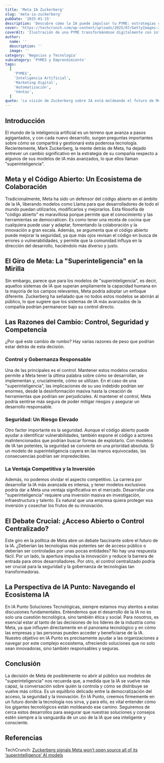 ```yaml
---
title: 'Meta IA Zuckerberg'
slug: 'meta-ia-zuckerberg'
pubDate: '2025-01-15'
description: 'Descubre cómo la IA puede impulsar tu PYME: estrategias concretas de marketing, automatización y datos para aumentar ventas.'
cover: 'https://techcrunch.com/wp-content/uploads/2025/07/GettyImages-2170596427.jpg?w=1024'
coverAlt: 'Ilustración de una PYME transformándose digitalmente con inteligencia artificial.'
author:
  name: ''
  description: ''
  image: ''
category: 'Negocios y Tecnología'
subcategory: 'PYMES y Emprendimiento'
tags:
  [
    'PYMES',
    'Inteligencia Artificial',
    'Marketing Digital',
    'Automatización',
    'Ventas',
  ]
quote: 'La visión de Zuckerberg sobre IA está moldeando el futuro de Meta. — Pedro Zambrano'
---
```

<h2 id="introduccion">Introducción</h2>

El mundo de la inteligencia artificial es un terreno que avanza a pasos agigantados, y con cada nuevo desarrollo, surgen preguntas importantes sobre cómo se compartirá y gestionará esta poderosa tecnología. Recientemente, Mark Zuckerberg, la mente detrás de Meta, ha dejado entrever un cambio significativo en la estrategia de su compañía respecto a algunos de sus modelos de IA más avanzados, lo que ellos llaman "superinteligencia".

<h2 id="meta-y-el-codigo-abierto-un-ecosistema-de-colaboracion">
  Meta y el Código Abierto: Un Ecosistema de Colaboración
</h2>

Tradicionalmente, Meta ha sido un defensor del código abierto en el ámbito de la IA, liberando modelos como Llama para que desarrolladores de todo el mundo puedan utilizarlos, modificarlos y mejorarlos. Esta filosofía de "código abierto" es maravillosa porque permite que el conocimiento y las herramientas se democraticen. Es como tener una receta de cocina que cualquiera puede usar y adaptar, fomentando la colaboración y la innovación a gran escala. Además, se argumenta que el código abierto puede mejorar la seguridad, ya que más ojos revisan el código en busca de errores o vulnerabilidades, y permite que la comunidad influya en la dirección del desarrollo, haciéndolo más diverso y justo.

<h2 id="el-giro-de-meta-la-superinteligencia-en-la-mirilla">
  El Giro de Meta: La "Superinteligencia" en la Mirilla
</h2>

Sin embargo, parece que para los modelos de "superinteligencia", es decir, aquellos sistemas de IA que superan ampliamente la capacidad humana en la mayoría de los campos relevantes, Meta podría adoptar un enfoque diferente. Zuckerberg ha señalado que no todos estos modelos se abrirán al público, lo que sugiere que los sistemas de IA más avanzados de la compañía podrían permanecer bajo su control directo.

<h2 id="las-razones-del-cambio-control-seguridad-y-competencia">
  Las Razones del Cambio: Control, Seguridad y Competencia
</h2>

¿Por qué este cambio de rumbo? Hay varias razones de peso que podrían estar detrás de esta decisión.

<h3 id="control-y-gobernanza-responsable">Control y Gobernanza Responsable</h3>

Una de las principales es el control. Mantener estos modelos cerrados permite a Meta tener la última palabra sobre cómo se desarrollan, se implementan y, crucialmente, cómo se utilizan. En el caso de una "superinteligencia", las implicaciones de su uso indebido podrían ser enormes, desde la desinformación masiva hasta la creación de herramientas que podrían ser perjudiciales. Al mantener el control, Meta podría sentirse más segura de poder mitigar riesgos y asegurar un desarrollo responsable.

<h3 id="seguridad-un-riesgo-elevado">Seguridad: Un Riesgo Elevado</h3>

Otro factor importante es la seguridad. Aunque el código abierto puede ayudar a identificar vulnerabilidades, también expone el código a actores malintencionados que podrían buscar formas de explotarlo. Con modelos de IA tan potentes, la seguridad se convierte en una prioridad absoluta. Si un modelo de superinteligencia cayera en las manos equivocadas, las consecuencias podrían ser impredecibles.

<h3 id="la-ventaja-competitiva-y-la-inversion">
  La Ventaja Competitiva y la Inversión
</h3>

Además, no podemos olvidar el aspecto competitivo. La carrera por desarrollar la IA más avanzada es intensa, y tener modelos exclusivos podría dar a Meta una ventaja significativa en el mercado. Desarrollar una "superinteligencia" requiere una inversión masiva en investigación, infraestructura y talento. Es natural que una empresa quiera proteger esa inversión y cosechar los frutos de su innovación.

<h2 id="el-debate-crucial-acceso-abierto-o-control-centralizado">
  El Debate Crucial: ¿Acceso Abierto o Control Centralizado?
</h2>

Este giro en la política de Meta abre un debate fascinante sobre el futuro de la IA. ¿Deberían las tecnologías más potentes ser de acceso público o deberían ser controladas por unas pocas entidades? No hay una respuesta fácil. Por un lado, la apertura impulsa la innovación y reduce la barrera de entrada para otros desarrolladores. Por otro, el control centralizado podría ser crucial para la seguridad y la gobernanza de tecnologías tan transformadoras.

<h2 id="la-perspectiva-de-ia-punto-navegando-el-ecosistema-ia">
  La Perspectiva de IA Punto: Navegando el Ecosistema IA
</h2>

En IA Punto Soluciones Tecnológicas, siempre estamos muy atentos a estas discusiones fundamentales. Entendemos que el desarrollo de la IA no es solo una cuestión tecnológica, sino también ética y social. Para nosotros, es esencial estar al tanto de las decisiones de los líderes de la industria como Meta, ya que influyen directamente en el panorama tecnológico y en cómo las empresas y las personas pueden acceder y beneficiarse de la IA. Nuestro objetivo en IA Punto es precisamente ayudar a las organizaciones a navegar por este complejo ecosistema, ofreciendo soluciones que no solo sean innovadoras, sino también responsables y seguras.

<h2 id="conclusion">Conclusión</h2>

La decisión de Meta de posiblemente no abrir al público sus modelos de "superinteligencia" nos recuerda que, a medida que la IA se vuelve más capaz, la conversación sobre quién la controla y cómo se distribuye se vuelve más crítica. Es un equilibrio delicado entre la democratización del acceso, la seguridad y la innovación. En IA Punto, creemos firmemente en un futuro donde la tecnología nos sirva, y para ello, es vital entender cómo los gigantes tecnológicos están moldeando ese camino. Seguiremos de cerca estos desarrollos para asegurar que nuestras soluciones y consejos estén siempre a la vanguardia de un uso de la IA que sea inteligente y consciente.

<h2 id="referencias">Referencias</h2>

TechCrunch: <a href="https://techcrunch.com/2025/07/30/zuckerberg-says-meta-likely-wont-open-source-all-of-its-superintelligence-ai-models/" target="_blank" rel="noopener noreferrer">Zuckerberg signals Meta won’t open source all of its ‘superintelligence’ AI models</a>
